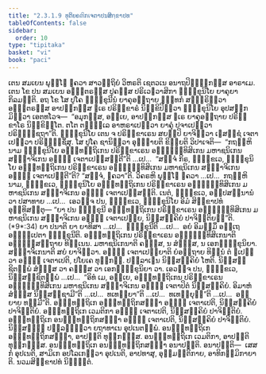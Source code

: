 ```yaml
---
title: "2.3.1.9 ທຸຕິຍຄຓິກເຈຕາປນສິກ຺ຂາປທ"
tableOfContents: false
sidebar:
  order: 10
type: "tipitaka"
basket: "vi"
book: "paci"
---
```



<DynamicBreadcrumb />

<Division number="773" book="paci">

<Paragraph number="2517" book="paci">
ເຕນ ສມເຍນ ພຸທ຺ໂຘ ຠຄວາ ສາວຕ຺ຖິຍໍ ວິຫຣຕິ ເຊຕວເນ ອນາຖປິຓ຺ຑິກສ຺ສ ອາຣາເມ. ເຕນ ໂຂ ປນ ສມເຍນ ອຎ຺ຎຕຣສ຺ສ ປູຄສ຺ສ ປຣິເວຓວາສິກາ ຠິກ຺ຂຸນິໂຍ ຍາຄຸຍາ ກິລມນ຺ຕິ. ອຖ ໂຂ ໂສ ປູໂຄ ຠິກ຺ຂຸນີນໍ ຍາຄຸອຕ຺ຖາຍ ຉນ຺ທກໍ ສງ຺ຆຣິຕ຺ວາ ອຎ຺ຎຕຣສ຺ສ ອາປຓິກສ຺ສ ຆເຣ ປຣິກ຺ຂາຣໍ ນິກ຺ຂິປິຕ຺ວາ ຠິກ຺ຂຸນິໂຍ ອຸປສງ຺ກມິຕ຺ວາ ເອຕທໂວຈ—  “ອມຸກສ຺ສ, ອຍ຺ເຍ, ອາປຓິກສ຺ສ ຆເຣ ຍາຄຸອຕ຺ຖາຍ ປຣິກ຺ຂາໂຣ ນິກ຺ຂິຕ຺ໂຕ. ຕໂຕ ຕຓ຺ຑຸເລ ອາຫຣາເປຕ຺ວາ ຍາຄຸໍ ປຈາເປຕ຺ວາ ປຣິຠຸຎ຺ຊຖາ”ຕິ. ຠິກ຺ຂຸນິໂຍ ເຕນ ຈ ປຣິກ຺ຂາເຣນ ສຍມ຺ປິ ຍາຈິຕ຺ວາ ເຠສຊ຺ຊໍ ເຈຕາເປຕ຺ວາ ປຣິຠຸຎ຺ຊິໍສຸ.
</Paragraph>

<Paragraph number="2518" book="paci">
ໂສ ປູໂຄ ຊານິຕ຺ວາ ອຸຊ຺ຌາຍຕິ ຂິຍ຺ຍຕິ ວິປາເຈຕິ—  “ກຖຎ຺ຫິ ນາມ ຠິກ຺ຂຸນິໂຍ ອຎ຺ຎທຕ຺ຖິເກນ ປຣິກ຺ຂາເຣນ ອຎ຺ຎຸທ຺ທິສິເກນ ມຫາຊນິເກນ ສຎ຺ຎາຈິເກນ ອຎ຺ຎໍ ເຈຕາເປສ຺ສນ຺ຕີ”ຕິ …ເປ…  “ສຈ຺ຈໍ ກິຣ, ຠິກ຺ຂເວ, ຠິກ຺ຂຸນິໂຍ ອຎ຺ຎທຕ຺ຖິເກນ ປຣິກ຺ຂາເຣນ ອຎ຺ຎຸທ຺ທິສິເກນ ມຫາຊນິເກນ ສຎ຺ຎາຈິເກນ ອຎ຺ຎໍ ເຈຕາເປນ຺ຕີ”ຕິ? “ສຈ຺ຈໍ, ຠຄວາ”ຕິ. ວິຄຣຫິ ພຸທ຺ໂຘ ຠຄວາ …ເປ…  ກຖຎ຺ຫິ ນາມ, ຠິກ຺ຂເວ, ຠິກ຺ຂຸນິໂຍ ອຎ຺ຎທຕ຺ຖິເກນ ປຣິກ຺ຂາເຣນ ອຎ຺ຎຸທ຺ທິສິເກນ ມຫາຊນິເກນ ສຎ຺ຎາຈິເກນ ອຎ຺ຎໍ ເຈຕາເປສ຺ສນ຺ຕິ. ເນຕໍ, ຠິກ຺ຂເວ, ອປ຺ປສນ຺ນານໍ ວາ ປສາທາຍ …ເປ…  ເອວຎ຺ຈ ປນ, ຠິກ຺ຂເວ, ຠິກ຺ຂຸນິໂຍ ອິມໍ ສິກ຺ຂາປທໍ ອຸທ຺ທິສນ຺ຕຸ—
</Paragraph>

</Division>
<Division number="774" book="paci">

<Paragraph number="2519" book="paci">
<Emphasis>“ຍາ ປນ ຠິກ຺ຂຸນີ ອຎ຺ຎທຕ຺ຖິເກນ ປຣິກ຺ຂາເຣນ ອຎ຺ຎຸທ຺ທິສິເກນ ມຫາຊນິເກນ ສຎ຺ຎາຈິເກນ ອຎ຺ຎໍ ເຈຕາເປຍ຺ຍ, ນິສ຺ສຄ຺ຄິຍໍ ປາຈິຕ຺ຕິຍນ຺”</Emphasis>ຕິ. (*9*:<Emphasis>34</Emphasis>)
</Paragraph>

</Division>
<Division number="775" book="paci">

<Paragraph number="2520" book="paci">
<Emphasis>ຍາ ປນາ</Emphasis>ຕິ ຍາ ຍາທິສາ …ເປ…  <Emphasis>ຠິກ຺ຂຸນີ</Emphasis>ຕິ …ເປ…  ອຍໍ ອິມສ຺ມິໍ ອຕ຺ເຖ ອຘິປ຺ເປຕາ ຠິກ຺ຂຸນີຕິ.
</Paragraph>

<Paragraph number="2521" book="paci">
<Emphasis>ອຎ຺ຎທຕ຺ຖິເກນ ປຣິກ຺ຂາເຣນ ອຎ຺ຎຸທ຺ທິສິເກນາ</Emphasis>ຕິ ອຎ຺ຎສ຺ສຕ຺ຖາຍ ທິນ຺ເນນ.
</Paragraph>

<Paragraph number="2522" book="paci">
<Emphasis>ມຫາຊນິເກນາ</Emphasis>ຕິ ຄຓສ຺ສ, ນ ສໍຆສ຺ສ, ນ ເອກຠິກ຺ຂຸນິຍາ.
</Paragraph>

<Paragraph number="2523" book="paci">
<Emphasis>ສຎ຺ຎາຈິເກນາ</Emphasis>ຕິ ສຍໍ ຍາຈິຕ຺ວາ.
</Paragraph>

<Paragraph number="2524" book="paci">
<Emphasis>ອຎ຺ຎໍ ເຈຕາເປຍ຺ຍາ</Emphasis>ຕິ ຍໍອຕ຺ຖາຍ ທິນ຺ນໍ ຕໍ ຐເປຕ຺ວາ ອຎ຺ຎໍ ເຈຕາເປຕິ, ປໂຍເຄ ທຸກ຺ກຏໍ. ປຏິລາເຠນ ນິສ຺ສຄ຺ຄິຍໍ ໂຫຕິ. ນິສ຺ສຊ຺ຊິຕພ຺ພໍ ສໍຆສ຺ສ ວາ ຄຓສ຺ສ ວາ ເອກຠິກ຺ຂຸນິຍາ ວາ. ເອວຎ຺ຈ ປນ, ຠິກ຺ຂເວ, ນິສ຺ສຊ຺ຊິຕພ຺ພໍ …ເປ…  “ອິທໍ ເມ, ອຍ຺ເຍ, ອຎ຺ຎທຕ຺ຖິເກນ ປຣິກ຺ຂາເຣນ ອຎ຺ຎຸທ຺ທິສິເກນ ມຫາຊນິເກນ ສຎ຺ຎາຈິເກນ ອຎ຺ຎໍ ເຈຕາປິຕໍ ນິສ຺ສຄ຺ຄິຍໍ. ອິມາຫໍ ສໍຆສ຺ສ ນິສ຺ສຊ຺ຊາມີ”ຕິ …ເປ…  ທເທຍ຺ຍາ”ຕິ …ເປ…  ທເທຍ຺ຍຸນ຺”ຕິ …ເປ…  ອຍ຺ຍາຍ ທມ຺ມີ”ຕິ.
</Paragraph>

</Division>
<Division number="776" book="paci">

<Paragraph number="2525" book="paci">
ອຎ຺ຎທຕ຺ຖິເກ ອຎ຺ຎທຕ຺ຖິກສຎ຺ຎາ ອຎ຺ຎໍ ເຈຕາເປຕິ, ນິສ຺ສຄ຺ຄິຍໍ ປາຈິຕ຺ຕິຍໍ. ອຎ຺ຎທຕ຺ຖິເກ ເວມຕິກາ ອຎ຺ຎໍ ເຈຕາເປຕິ, ນິສ຺ສຄ຺ຄິຍໍ ປາຈິຕ຺ຕິຍໍ. ອຎ຺ຎທຕ຺ຖິເກ ອນຎ຺ຎທຕ຺ຖິກສຎ຺ຎາ ອຎ຺ຎໍ ເຈຕາເປຕິ, ນິສ຺ສຄ຺ຄິຍໍ ປາຈິຕ຺ຕິຍໍ. ນິສ຺ສຏ຺ຐໍ ປຏິລຠິຕ຺ວາ ຍຖາທາເນ ອຸປເນຕພ຺ພໍ.
</Paragraph>

<Paragraph number="2526" book="paci">
ອນຎ຺ຎທຕ຺ຖິເກ ອຎ຺ຎທຕ຺ຖິກສຎ຺ຎາ, ອາປຕ຺ຕິ ທຸກ຺ກຏສ຺ສ. ອນຎ຺ຎທຕ຺ຖິເກ ເວມຕິກາ, ອາປຕ຺ຕິ ທຸກ຺ກຏສ຺ສ. ອນຎ຺ຎທຕ຺ຖິເກ ອນຎ຺ຎທຕ຺ຖິກສຎ຺ຎາ ອນາປຕ຺ຕິ.
</Paragraph>

</Division>
<Division number="777" book="paci">

<Paragraph number="2527" book="paci">
ອນາປຕ຺ຕິ—  ເສສກໍ ອຸປເນຕິ, ສາມິເກ ອປໂລເກຕ຺ວາ ອຸປເນຕິ, ອາປທາສຸ, ອຸມ຺ມຕ຺ຕິກາຍ, ອາທິກມ຺ມິກາຍາຕິ.

</Paragraph>
</Division>

<Paragraph number="2528" type="center" book="paci">
ນວມສິກ຺ຂາປທໍ ນິຏ຺ຐິຕໍ.
</Paragraph>